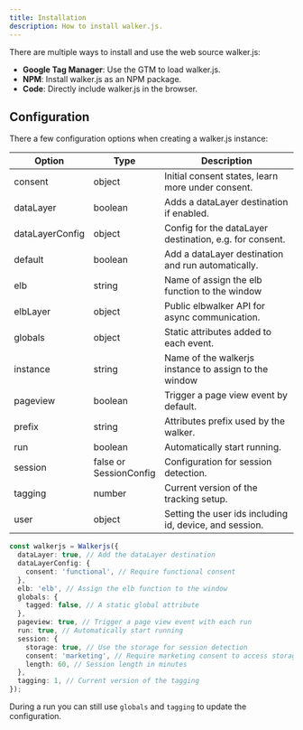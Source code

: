 ```yaml
---
title: Installation
description: How to install walker.js.
---
```



There are multiple ways to install and use the web source walker.js:

- **<Link to="/docs/sources/walkerjs/installation/gtm">Google Tag
  Manager</Link>**: Use the GTM to load walker.js.
- **<Link to="/docs/sources/walkerjs/installation/npm">NPM</Link>**: Install
  walker.js as an NPM package.
- **<Link to="/docs/sources/walkerjs/installation/script">Code</Link>**:
  Directly include walker.js in the browser.

## Configuration

There a few configuration options when creating a walker.js instance:

| Option          | Type                        | Description                                             |
| --------------- | --------------------------- | ------------------------------------------------------- |
| consent         | object                      | Initial consent states, learn more under consent.       |
| dataLayer       | boolean                     | Adds a dataLayer destination if enabled.                |
| dataLayerConfig | object                      | Config for the dataLayer destination, e.g. for consent. |
| default         | boolean                     | Add a dataLayer destination and run automatically.      |
| elb             | string                      | Name of assign the elb function to the window           |
| elbLayer        | object                      | Public elbwalker API for async communication.           |
| globals         | object                      | Static attributes added to each event.                  |
| instance        | string                      | Name of the walkerjs instance to assign to the window   |
| pageview        | boolean                     | Trigger a page view event by default.                   |
| prefix          | string                      | Attributes prefix used by the walker.                   |
| run             | boolean                     | Automatically start running.                            |
| session         | false or<br />SessionConfig | Configuration for session detection.                    |
| tagging         | number                      | Current version of the tracking setup.                  |
| user            | object                      | Setting the user ids including id, device, and session. |

```ts
const walkerjs = Walkerjs({
  dataLayer: true, // Add the dataLayer destination
  dataLayerConfig: {
    consent: 'functional', // Require functional consent
  },
  elb: 'elb', // Assign the elb function to the window
  globals: {
    tagged: false, // A static global attribute
  },
  pageview: true, // Trigger a page view event with each run
  run: true, // Automatically start running
  session: {
    storage: true, // Use the storage for session detection
    consent: 'marketing', // Require marketing consent to access storage
    length: 60, // Session length in minutes
  },
  tagging: 1, // Current version of the tagging
});
```

During a run you can still use `globals` and `tagging` to update the
configuration.
